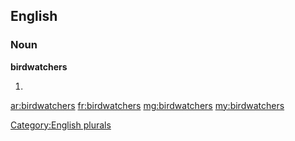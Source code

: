 ==English==

===Noun===
'''birdwatchers'''

# {{plural of|[[birdwatcher]]}}

[[Category:English plurals]]

[[ar:birdwatchers]]
[[fr:birdwatchers]]
[[mg:birdwatchers]]
[[my:birdwatchers]]